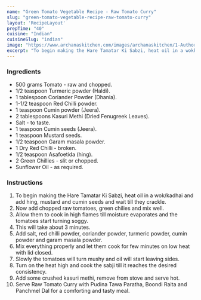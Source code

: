 ---
name: "Green Tomato Vegetable Recipe - Raw Tomato Curry"
slug: "green-tomato-vegetable-recipe-raw-tomato-curry"
layout: 'RecipeLayout'
prepTime: "40"
cuisine: "Indian"
cuisineSlug: "indian"
image: "https://www.archanaskitchen.com/images/archanaskitchen/1-Author/Shaheen_Ali/RAW_TOMATO_SABJI_NO_ONION_NO_GARLIC.jpg"
excerpt: "To begin making the Hare Tamatar Ki Sabzi, heat oil in a wokkadhai and add hing, mustard and cumin seeds and wait till they crackle"
---

### Ingredients

- 500 grams Tomato - raw and chopped.
- 1/2 teaspoon Turmeric powder (Haldi).
- 1 tablespoon Coriander Powder (Dhania).
- 1-1/2 teaspoon Red Chilli powder.
- 1 teaspoon Cumin powder (Jeera).
- 2 tablespoons Kasuri Methi (Dried Fenugreek Leaves).
- Salt - to taste.
- 1 teaspoon Cumin seeds (Jeera).
- 1 teaspoon Mustard seeds.
- 1/2 teaspoon Garam masala powder.
- 1 Dry Red Chilli - broken.
- 1/2 teaspoon Asafoetida (hing).
- 2 Green Chillies - slit or chopped.
- Sunflower Oil - as required.

### Instructions

1. To begin making the Hare Tamatar Ki Sabzi, heat oil in a wok/kadhai and add hing, mustard and cumin seeds and wait till they crackle.
1. Now add chopped raw tomatoes, green chilies and mix well.
1. Allow them to cook in high flames till moisture evaporates and the tomatoes start turning soggy.
1. This will take about 3 minutes.
1. Add salt, red chilli powder, coriander powder, turmeric powder, cumin powder and garam masala powder.
1. Mix everything properly and let them cook for few minutes on low heat with lid closed.
1. Slowly the tomatoes will turn mushy and oil will start leaving sides.
1. Turn on the heat high and cook the sabji till it reaches the desired consistency.
1. Add some crushed kasuri methi, remove from stove and serve hot.
1. Serve Raw Tomato Curry with Pudina Tawa Paratha, Boondi Raita and Panchmel Dal for a comforting and tasty meal.
